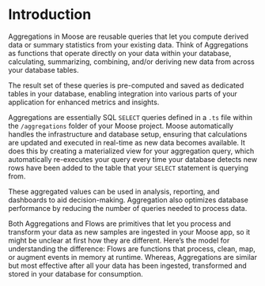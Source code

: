 # Introduction

Aggregations in Moose are reusable queries that let you compute derived data or
summary statistics from your existing data. Think of Aggregations as functions
that operate directly on your data within your database, calculating,
summarizing, combining, and/or deriving new data from across your database
tables.

The result set of these queries is pre-computed and saved as dedicated tables in
your database, enabling integration into various parts of your application for
enhanced metrics and insights.

Aggregations are essentially SQL `SELECT` queries defined in a `.ts` file within
the `/aggregations` folder of your Moose project. Moose automatically handles
the infrastructure and database setup, ensuring that calculations are updated
and executed in real-time as new data becomes available. It does this by
creating a materialized view for your aggregation query, which automatically
re-executes your query every time your database detects new rows have been added
to the table that your `SELECT` statement is querying from.

These aggregated values can be used in analysis, reporting, and dashboards to
aid decision-making. Aggregation also optimizes database performance by reducing
the number of queries needed to process data.

Both Aggregations and Flows are primitives that let you process and transform
your data as new samples are ingested in your Moose app, so it might be unclear
at first how they are different. Here’s the model for understanding the
difference: Flows are functions that process, clean, map, or augment events in
memory at runtime. Whereas, Aggregations are similar but most effective after
all your data has been ingested, transformed and stored in your database for
consumption.
